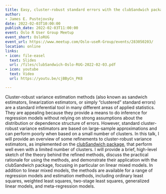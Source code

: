 ```yaml
---
title: Easy, cluster-robust standard errors with the clubSandwich package
author:
- James E. Pustejovsky
date: 2022-02-03T10:00:00
publish_date: 2022-02-03T11:00:00
event: Oslo R User Group Meetup
event_short: OsloRUG
event_url: https://www.meetup.com/Oslo-useR-Group/events/283050203/
location: online
links:
- icon: file-easel
  text: Slides
  url: /files/clubSandwich-Oslo-RUG-2022-02-03.pdf
- icon: youtube
  text: Video
  url: https://youtu.be/cjBByCn_PK8

---
```



Cluster-robust variance estimation methods (also known as sandwich estimators, linearization estimators, or simply "clustered" standard errors) are a standard inferential tool in many different areas of applied statistics. They are appealing because they provide a means to do inference for regression models without relying on strong assumptions about the distribution or dependence structure of errors. However, standard cluster-robust variance estimators are based on large-sample approximations and can perform poorly when based on a small number of clusters. In this talk, I will provide an overview of some refinements to cluster-robust variance estimators, as implemented on the [clubSandwich package](https://CRAN.R-project.org/package=clubSandwich), that perform well even with a limited number of clusters. I will provide a brief, high-level sketch of the theory behind the refined methods, discuss the practical rationale for using the methods, and demonstrate their application with the clubSandwich package, focusing in particular on linear mixed models. In addition to linear mixed models, the methods are available for a range of regression models and estimation methods, including ordinary least squares, weighted least squares, two-stage least squares, generalized linear models, and meta-regression models.

